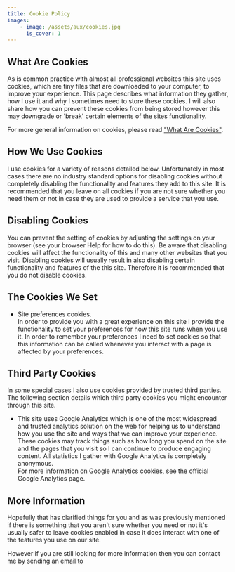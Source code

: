 ```yaml
---
title: Cookie Policy
images:
    - image: /assets/aux/cookies.jpg
      is_cover: 1
---
```



## What Are Cookies

As is common practice with almost all professional websites this site uses cookies, which are tiny files that are downloaded to your computer, to improve your experience. This page describes what information they gather, how I use it and why I sometimes need to store these cookies. I will also share how you can prevent these cookies from being stored however this may downgrade or 'break' certain elements of the sites functionality.

For more general information on cookies, please read <a href="https://www.cookieconsent.com/what-are-cookies/">"What Are Cookies"</a>.

## How We Use Cookies

I use cookies for a variety of reasons detailed below. Unfortunately in most cases there are no industry standard options for disabling cookies without completely disabling the functionality and features they add to this site. It is recommended that you leave on all cookies if you are not sure whether you need them or not in case they are used to provide a service that you use.

## Disabling Cookies

You can prevent the setting of cookies by adjusting the settings on your browser (see your browser Help for how to do this). Be aware that disabling cookies will affect the functionality of this and many other websites that you visit. Disabling cookies will usually result in also disabling certain functionality and features of the this site. Therefore it is recommended that you do not disable cookies.

## The Cookies We Set

-   Site preferences cookies.<br />
    In order to provide you with a great experience on this site I provide the functionality to set your preferences for how this site runs when you use it. In order to remember your preferences I need to set cookies so that this information can be called whenever you interact with a page is affected by your preferences.

## Third Party Cookies

In some special cases I also use cookies provided by trusted third parties. The following section details which third party cookies you might encounter through this site.

-   This site uses Google Analytics which is one of the most widespread and trusted analytics solution on the web for helping us to understand how you use the site and ways that we can improve your experience. These cookies may track things such as how long you spend on the site and the pages that you visit so I can continue to produce engaging content. All statistics I gather with Google Analytics is completely anonymous.<br />
    For more information on Google Analytics cookies, see the official Google Analytics page.

## More Information

Hopefully that has clarified things for you and as was previously mentioned if there is something that you aren't sure whether you need or not it's usually safer to leave cookies enabled in case it does interact with one of the features you use on our site.

However if you are still looking for more information then you can contact me by sending an email to <Email />
